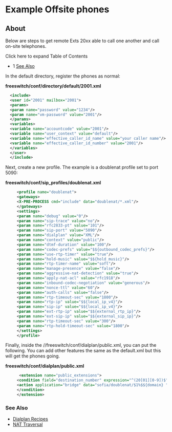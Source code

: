 
# Example Offsite phones 

 

## About

Below are steps to get remote Exts 20xx able to call one another and call on-site telephones.

Click here to expand Table of Contents

* 1 [See Also](#see-also)

In the default directory, register the phones as normal:

**freeswitch/conf/directory/default/2001.xml**

```xml
  <include>
  <user id="2001" mailbox="2001">
  <params>
  <param name="password" value="1234"/>
  <param name="vm-password" value="2001"/>
  </params>
  <variables>
  <variable name="accountcode" value="2001"/>
  <variable name="user_context" value="default"/>
  <variable name="effective_caller_id_name" value="your caller name"/>
  <variable name="effective_caller_id_number" value="2001"/>
  </variables>
  </user>
  </include>
```

Next, create a new profile. The example is a doublenat profile set to port 5090:

**freeswitch/conf/sip\_profiles/doublenat.xml**

```xml
     <profile name="doublenat">
     <gateways>
     <X-PRE-PROCESS cmd="include" data="doublenat/*.xml"/>
     </gateways>
     <settings>
     <param name="debug" value="0"/>
     <param name="sip-trace" value="no"/>
     <param name="rfc2833-pt" value="101"/>
     <param name="sip-port" value="5090"/>
     <param name="dialplan" value="XML"/>
     <param name="context" value="public"/>
     <param name="dtmf-duration" value="100"/>
     <param name="codec-prefs" value="$${outbound_codec_prefs}"/>
     <param name="use-rtp-timer" value="true"/>
     <param name="hold-music" value="$${hold_music}"/>
     <param name="rtp-timer-name" value="soft"/>
     <param name="manage-presence" value="false"/>
     <param name="aggressive-nat-detection" value="true"/>
     <param name="apply-nat-acl" value="rfc1918"/> 
     <param name="inbound-codec-negotiation" value="generous"/>
     <param name="nonce-ttl" value="60"/>
     <param name="auth-calls" value="false"/>
     <param name="rtp-timeout-sec" value="1800"/>
     <param name="rtp-ip" value="$${local_ip_v4}"/>
     <param name="sip-ip" value="$${local_ip_v4}"/>
     <param name="ext-rtp-ip" value="$${external_rtp_ip}"/>
     <param name="ext-sip-ip" value="$${external_sip_ip}"/>
     <param name="rtp-timeout-sec" value="300"/>
     <param name="rtp-hold-timeout-sec" value="1800"/>
     </settings>
     </profile> 
```

Finally, inside the //freeswitch/conf/dialplan/public.xml, you can put the following. You can add other features the same as the default.xml but this will get the phones going.

**freeswitch/conf/dialplan/public.xml**

```xml
      <extension name="public_extensions"> 
     <condition field="destination_number" expression="^(20[01][0-9])$">
     <action application="bridge" data="sofia/doublenat/$1%$${domain} "/> 
     </condition>
     </extension>
```

 ### See Also

* [Dialplan Recipes](../../Dialplan-Recipes_9634252.mdx#about)
* [NAT Traversal](../../../Networking/NAT-Traversal_3375417.mdx#about)


